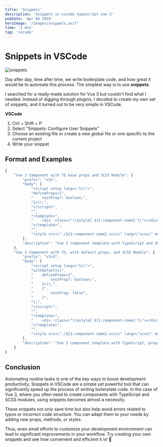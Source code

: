 ```yaml
---
title: 'Snippets'
description: 'Snippets in vscode typescript vue 3'
pubDate: 'Apr 04 2025'
heroImage: '/images/snippets.avif'
time: '2 min'
tag: 'vscode'
---
```


# Snippets in VSCode

![snippets](/images/snippets.avif)

Day after day, time after time, we write boilerplate code, and how great it would be to automate this process. The simplest way is to use **snippets**.

I searched for a ready-made solution for Vue 3 but couldn't find what I needed. Instead of digging through plugins, I decided to create my own set of snippets, and it turned out to be very simple in VSCode.

**VSCode**

1. Ctrl + Shift + P
2. Select "Snippets: Configure User Snippets"
3. Choose an existing file or create a new global file or one specific to the current project
4. Write your snippet

## Format and Examples

```javascript
{
	"Vue 3 Component with TS base props and SCSS Module": {
		"prefix": "v3c",
		"body": [
			"<script setup lang=\"ts\">",
			"defineProps<{",
			"    testProp?: boolean;",
			"}>();",
			"</script>",
			"",
			"<template>",
			"    <div :class=\"\\$style[`${1:component-name}`]\"></div>",
			"</template>",
			"",
			"<style src=\"./${1:component-name}.scss\" lang=\"scss\" module />"
		],
		"description": "Vue 3 component template with TypeScript and SCSS module"
	},
	"Vue 3 Component with TS, with default props, and SCSS Module": {
		"prefix": "v3cd",
		"body": [
			"<script setup lang=\"ts\">",
			"withDefaults(",
			"    defineProps<{",
			"        testProp?: boolean;",
			"    }>(),",
			"    {",
			"        testProp: false",
			"    }",
			");",
			"</script>",
			"",
			"<template>",
			"    <div :class=\"\\$style[`${1:component-name}`]\"></div>",
			"</template>",
			"",
			"<style src=\"./${1:component-name}.scss\" lang=\"scss\" module />"
		],
		"description": "Vue 3 component template with TypeScript, props, and SCSS module"
	}
}
```

## Conclusion

Automating routine tasks is one of the key ways to boost development productivity. Snippets in VSCode are a simple yet powerful tool that can significantly speed up the process of writing boilerplate code. In the case of Vue 3, where you often need to create components with TypeScript and SCSS modules, using snippets becomes almost a necessity.

These snippets not only save time but also help avoid errors related to typos or incorrect code structure. You can adapt them to your needs by adding new props, methods, or styles.

Thus, even small efforts to customize your development environment can lead to significant improvements in your workflow. Try creating your own snippets and see how convenient and efficient it is! 🚀

